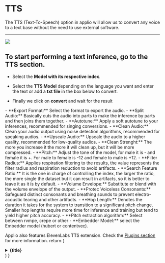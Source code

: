 
# TTS
The TTS (Text-To-Speech) option in applio will allow us to convert any voice to a text base without the need to use external software.

---
![](/TTS.png)
<Steps>
## To start performing a text inference, go to the TTS section.

- Select the **Model with its respective index**.

- Select the **TTS Model** depending on the language you want and enter the text or add a **txt file** in the box below to convert.

- Finally we click on **convert** and wait for the result

</Steps>
<FAQBox title="Advanced Settings">
- **Export Format:** Select the format to export the audio.
- **Split Audio:** Basically cuts the audio into parts to make the inference by parts and then joins them together.
- **Autotune:** Apply a soft autotune to your inferences, recommended for singing conversions.
- **Clean Audio:** Clean your audio output using noise detection algorithms, recommended for speaking audios.
- **Upscale Audio:** Upscale the audio to a higher quality, recommended for low-quality audios.
- **Clean Strenght:** The more you increase it the more it will clean up, but it will be more compressed.
- **Pitch:** Adjust the tone of the model, for male it is - and female it is +. For male to female is -12 and female to male is +12.
- **Filter Radius:** Applies respiration filtering to the results, the value represents the filter radius and respiration reduction to avoid artifacts.
- **Search Feature Ratio:** It is the one in charge of controlling the index, the larger the ratio, the more single the dataset but it can result in artifacts, so it is better to leave it as it is by default.
- **Volume Envelope:** Substitute or blend with the volume envelope of the output.
- **Protec Voiceless Consonants:** Safeguard distinct consonants and breathing sounds to prevent electro-acoustic tearing and other artifacts.
- **Hop Length:** Denotes the duration it takes for the system to transition to a significant pitch change. Smaller hop lengths require more time for inference and training but tend to yield higher pitch accuracy.
- **Pitch extraction algorithm:** Select between rvmpe, crepe or other
- **Embedder Model:** select the Embedder model (hubert or contentvec).

Applio also features ElevenLabs TTS extension. Check the [Plugins section](getting-started/plugins) for more information.
</FAQBox>
  return (
    <details
      copen
      className="last-of-type:mb-0 rounded-lg bg-neutral-50 dark:bg-neutral-800 p-2 mt-4"
    >
      <summary>
        <strong className="text-lg">{title}</strong>
      </summary>
      <div className="nx-p-2">{children}</div>
    </details>
  )
}

